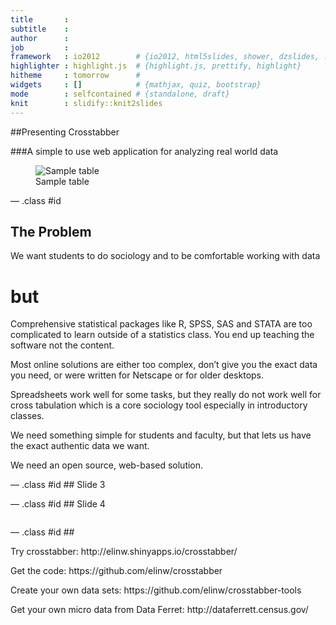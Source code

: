 ```yaml
---
title       : 
subtitle    : 
author      : 
job         : 
framework   : io2012        # {io2012, html5slides, shower, dzslides, ...}
highlighter : highlight.js  # {highlight.js, prettify, highlight}
hitheme     : tomorrow      # 
widgets     : []            # {mathjax, quiz, bootstrap}
mode        : selfcontained # {standalone, draft}
knit        : slidify::knit2slides
---
```


##Presenting Crosstabber

###A simple to use web application for analyzing real world data

![Sample table](immigrationtable.png)


--- .class #id 

## The Problem

We want students to do sociology and to be comfortable working with data 

# but 

Comprehensive statistical packages like R, SPSS, SAS and STATA are too complicated to learn outside of a statistics class. You end up teaching the software not the content.

Most online solutions are either too complex, don't give you the exact data you need, or were written for Netscape or for older desktops.

Spreadsheets work well for some tasks, but they really do not work well for cross tabulation which is a core sociology tool especially in introductory classes. 

We need something simple for students and faculty, but that lets us have the exact authentic data we want.

We need an open source, web-based solution.



--- .class #id 
## Slide 3

--- .class #id 
## Slide 4

```r

```

--- .class #id 
## 

Try crosstabber: http://elinw.shinyapps.io/crosstabber/

Get the code: https://github.com/elinw/crosstabber

Create your own data sets: https://github.com/elinw/crosstabber-tools

Get your own micro data from Data Ferret: http://dataferrett.census.gov/
